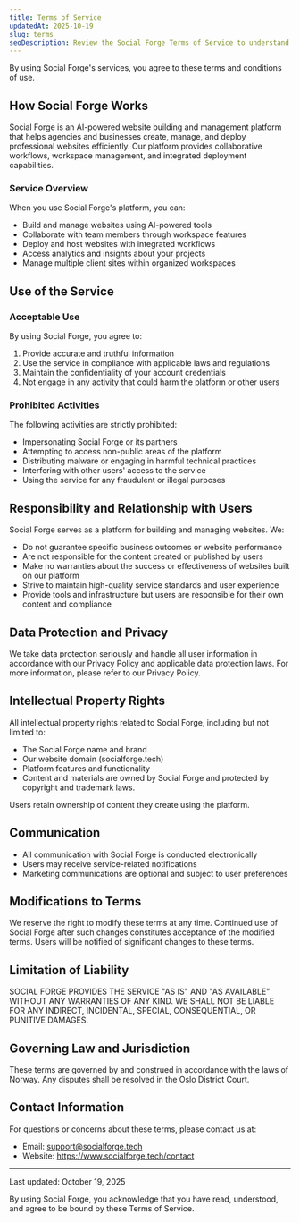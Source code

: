 ```yaml
---
title: Terms of Service
updatedAt: 2025-10-19
slug: terms
seoDescription: Review the Social Forge Terms of Service to understand account use, billing expectations, acceptable behavior, and the safeguards protecting your data.
---
```


By using Social Forge's services, you agree to these terms and conditions of use.

## How Social Forge Works

Social Forge is an AI-powered website building and management platform that helps agencies and businesses create, manage, and deploy professional websites efficiently. Our platform provides collaborative workflows, workspace management, and integrated deployment capabilities.

### Service Overview

When you use Social Forge's platform, you can:
- Build and manage websites using AI-powered tools
- Collaborate with team members through workspace features
- Deploy and host websites with integrated workflows
- Access analytics and insights about your projects
- Manage multiple client sites within organized workspaces

## Use of the Service

### Acceptable Use

By using Social Forge, you agree to:
1. Provide accurate and truthful information
2. Use the service in compliance with applicable laws and regulations
3. Maintain the confidentiality of your account credentials
4. Not engage in any activity that could harm the platform or other users

### Prohibited Activities

The following activities are strictly prohibited:
- Impersonating Social Forge or its partners
- Attempting to access non-public areas of the platform
- Distributing malware or engaging in harmful technical practices
- Interfering with other users' access to the service
- Using the service for any fraudulent or illegal purposes

## Responsibility and Relationship with Users

Social Forge serves as a platform for building and managing websites. We:
- Do not guarantee specific business outcomes or website performance
- Are not responsible for the content created or published by users
- Make no warranties about the success or effectiveness of websites built on our platform
- Strive to maintain high-quality service standards and user experience
- Provide tools and infrastructure but users are responsible for their own content and compliance

## Data Protection and Privacy

We take data protection seriously and handle all user information in accordance with our Privacy Policy and applicable data protection laws. For more information, please refer to our Privacy Policy.

## Intellectual Property Rights

All intellectual property rights related to Social Forge, including but not limited to:
- The Social Forge name and brand
- Our website domain (socialforge.tech)
- Platform features and functionality
- Content and materials
are owned by Social Forge and protected by copyright and trademark laws.

Users retain ownership of content they create using the platform.

## Communication

- All communication with Social Forge is conducted electronically
- Users may receive service-related notifications
- Marketing communications are optional and subject to user preferences

## Modifications to Terms

We reserve the right to modify these terms at any time. Continued use of Social Forge after such changes constitutes acceptance of the modified terms. Users will be notified of significant changes to these terms.

## Limitation of Liability

SOCIAL FORGE PROVIDES THE SERVICE "AS IS" AND "AS AVAILABLE" WITHOUT ANY WARRANTIES OF ANY KIND. WE SHALL NOT BE LIABLE FOR ANY INDIRECT, INCIDENTAL, SPECIAL, CONSEQUENTIAL, OR PUNITIVE DAMAGES.

## Governing Law and Jurisdiction

These terms are governed by and construed in accordance with the laws of Norway. Any disputes shall be resolved in the Oslo District Court.

## Contact Information

For questions or concerns about these terms, please contact us at:

- Email: support@socialforge.tech
- Website: https://www.socialforge.tech/contact

---

Last updated: October 19, 2025

By using Social Forge, you acknowledge that you have read, understood, and agree to be bound by these Terms of Service.
